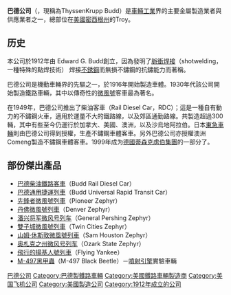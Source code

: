 {{多個問題|
{{refimprove|time=2018-01-23T09:38:05+00:00}}
{{update|time=2018-01-23T09:38:05+00:00}}
{{unreferenced|time=2012-7-7}}
}}
{{Infobox company
| name             = Budd Company<br/>巴德公司
| logo             = File:BUDD Plate (1).jpg
| logo_size        = 275px
| logo_caption     = 列車上巴德公司的生產名牌。
| image            = 
| image_caption    = 
| former type      = 
| type             = [[私人公司|私人公司]]
| traded_as        = 
| industry         = [[鐵路|鐵路]]、[[鐵路車輛|鐵路車輛]]
| fate             = 
| predecessor      = 
| successor        = 
| foundation       = 1912年<br/>{{USA}} [[賓夕法尼亞州|賓夕法尼亞州]] [[費城|費城]]
| founder          = 
| defunct          = {{Start date and age|2014}}<ref name=sulib/>
| location_city    = 
| location_country = {{USA}}
| locations        = <!-- Number of locations, stores, offices, etc. -->
| area_served      = 全球
| key_people       = 
| products         = 
| production       = 
| services         = 
| revenue          = 
| operating_income = 
| net_income       = 
| assets           = 
| equity           = 
| owner            = 
| num_employees    = 
| parent           = 
| divisions        = 
| subsid           = 
| homepage         = <!-- {{URL|example.com}} -->
| footnotes        = 
}}

{{Infobox NRHP
  | name = Edward G. Budd Manufacturing Company
  | nrhp_type = hd  | nocat = yes  
  | image = Budd Mfg Philly.JPG
  | caption = The Budd manufacturing facility in Philadelphia
  | location= {{USA}}[[賓夕凡尼亞州|賓夕凡尼亞州]] [[費城|費城]] W. Hunting Park Ave. 2450 號
  | coordinates              = {{Coord|40|00|29.6|N|75|10|08.7|W|display=inline}}
  | locmapin = Philadelphia#Pennsylvania#USA
  | built = 1917年
  | architect = Giffels & Vallet, Inc.; Albert Kahn & Associates
  | architecture = 20th Century Industrial
  | added = December 27, 2007
  | area = {{convert|70|acre}}
  | governing_body = Private
  | refnum = 07001328<ref name="nris">{{NRISref|version=2009a}}</ref>
}}

'''巴德公司'''（{{lang-en|Budd Company}}，現稱為ThyssenKrupp Budd）是[[車輛工業|車輛工業]]界的主要金屬製造業者與供應業者之一，總部位在[[美國|美國]][[密西根州|密西根州]]的Troy。

== 历史 ==
本公司於1912年由 Edward G. Budd創立，因為發明了[[脈衝焊接|脈衝焊接]]（shotwelding，一種特殊的點焊技術） 焊接[[不銹鋼|不銹鋼]]而無損不鏽鋼的抗鏽能力而著稱。

巴德公司是機動車輛界的先驅之一，於1916年開始製造車體。1930年代該公司開始製造鐵路車輛，其中以傳奇性的[[先鋒者微風號|微風號]]客車最為著名。

在1949年，巴德公司推出了柴油客車（Rail Diesel Car，RDC）；這是一種自有動力的不鏽鋼火車，適用於運量不大的鐵路線，以及郊區通勤路線。共製造超過300輛，其中有些至今仍運行於加拿大、美國、澳洲，以及沙烏地阿拉伯。日本[[東急車輛|東急車輛]]則由巴德公司得到授權，生產不鏽鋼車體客車。另外巴德公司亦授權澳洲Comeng製造不鏽鋼車體客車。1999年成为[[德國|德國]][[蒂森克虏伯|蒂森克虏伯集團]]的一部分了。

== 部份傑出產品 ==
*[[巴德柴油鐵路客車|巴德柴油鐵路客車]]（Budd Rail Diesel Car）
*[[巴德通用捷運列車|巴德通用捷運列車]]（Budd Universal Rapid Transit Car）
*[[先鋒者微風號列車|先鋒者微風號列車]]（Pioneer Zephyr）
*[[丹佛微風號列車|丹佛微風號列車]]（Denver Zephyr）
*[[潘兴将军微风号列车|潘兴将军微风号列车]]（General Pershing Zephyr）
*[[雙子城微風號列車|雙子城微風號列車]]（Twin Cities Zephyr）
*[[山姆·休斯敦微風號列車|山姆·休斯敦微風號列車]]（Sam Houston Zephyr）
*[[奥札克之州微风号列车|奥札克之州微风号列车]]（Ozark State Zephyr）
*[[飛行的揚基人號列車|飛行的揚基人號列車]]（Flying Yankee）
*[[M-497黑甲蟲|M-497黑甲蟲]]（M-497 Black Beetle）－[[噴射引擎|噴射引擎]]實驗車輛


[[Category:巴德公司|]]
[[Category:巴德製鐵路車輛|Category:巴德製鐵路車輛]]
[[Category:美國鐵路車輛製造商|Category:美國鐵路車輛製造商]]
[[Category:美国飞机公司|Category:美国飞机公司]]
[[Category:美國製造公司|Category:美國製造公司]]
[[Category:1912年成立的公司|Category:1912年成立的公司]]